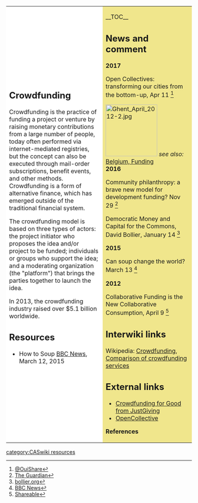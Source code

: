 {| cellpadding="8" cellspacing="0"
|- valign="top" 
| style="background:white" width="52%"|
{{Photowantedsca}}
== Crowdfunding ==

Crowdfunding is the practice of funding a project or venture by raising monetary contributions from a large number of people, today often performed via internet-mediated registries, but the concept can also be executed through mail-order subscriptions, benefit events, and other methods. Crowdfunding is a form of alternative finance, which has emerged outside of the traditional financial system.

The crowdfunding model is based on three types of actors: the project initiator who proposes the idea and/or project to be funded; individuals or groups who support the idea; and a moderating organization (the "platform") that brings the parties together to launch the idea.

In 2013, the crowdfunding industry raised over $5.1 billion worldwide. {{W|Crowdfunding}}

== Resources ==
*How to Soup [http://www.bbc.co.uk/news/magazine-31603493 BBC News], March 12, 2015

| style="background:khaki" |

__TOC__

== News and comment ==

'''2017'''

Open Collectives: transforming our cities from the bottom-up, Apr 11 <ref>[http://magazine.ouishare.net/2017/04/open-collectives-transforming-our-cities-from-the-bottom-up/ @OuiShare]</ref>

[[File:Ghent April 2012-2.jpg|140px|left]]
''see also:'' [[Belgium#Funding|Belgium, Funding]]<br clear=left>

'''2016'''

Community philanthropy: a brave new model for development funding? Nov 29 <ref>[https://www.theguardian.com/global-development-professionals-network/2016/nov/29/community-philanthropy-a-brave-new-model-for-development-funding The Guardian]</ref>

Democratic Money and Capital for the Commons, David Bollier, January 14 <ref>[http://bollier.org/blog/democratic-money-and-capital-commons bollier.org]</ref>

'''2015''' 

Can soup change the world? March 13 <ref>[http://www.bbc.co.uk/news/magazine-31594513 BBC News]</ref>

'''2012'''

Collaborative Funding is the New Collaborative Consumption, April 9 <ref>[http://www.shareable.net/blog/collaborative-funding-is-the-new-collaborative-consumption Shareable]</ref>

== Interwiki links ==
Wikipedia: [[wikipedia:Crowdfunding|Crowdfunding]], [[wikipedia:Comparison of crowdfunding services|Comparison of crowdfunding services]]

== External links ==
*[https://crowdfunding.justgiving.com/ Crowdfunding for Good from JustGiving]
*[https://opencollective.com/ OpenCollective]



'''References'''
{{Attrib sca ref|Funding information}}
<references/>
|}


{{scaendmenu}}{{stub}}
[[category:CASwiki resources]]